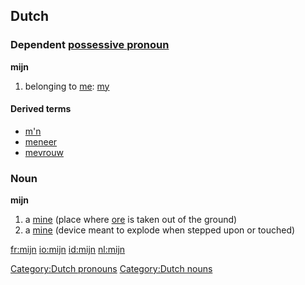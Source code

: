 == Dutch ==
=== Dependent [[possessive pronoun]] ===
'''mijn'''
# belonging to [[me]]: [[my]]

====Derived terms====
* [[m'n]]
* [[meneer]]
* [[mevrouw]]

=== Noun ===
'''mijn''' {{f}}
#a [[mine]] (place where [[ore]] is taken out of the ground)
#a [[mine]] (device meant to explode when stepped upon or touched)

[[Category:Dutch pronouns]]
[[Category:Dutch nouns]]

[[fr:mijn]]
[[io:mijn]]
[[id:mijn]]
[[nl:mijn]]